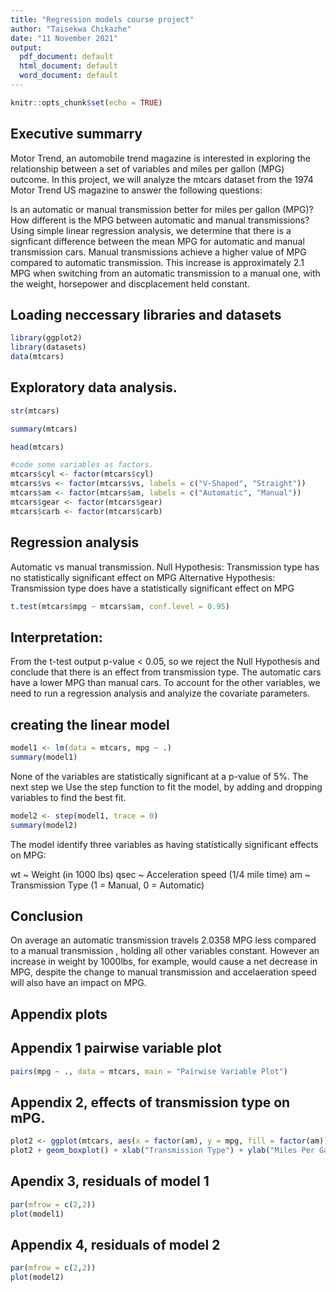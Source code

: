 ```yaml
---
title: "Regression models course project"
author: "Taisekwa Chikazhe"
date: "11 November 2021"
output:
  pdf_document: default
  html_document: default
  word_document: default
---
```


```r
knitr::opts_chunk$set(echo = TRUE)
```

## Executive summarry

Motor Trend, an automobile trend magazine is interested in exploring the relationship between a set of variables and miles per gallon (MPG) outcome. In this project, we will analyze the mtcars dataset from the 1974 Motor Trend US magazine to answer the following questions:

Is an automatic or manual transmission better for miles per gallon (MPG)?
How different is the MPG between automatic and manual transmissions?
Using simple linear regression analysis, we determine that there is a signficant difference between the mean MPG for automatic and manual transmission cars. Manual transmissions achieve a higher value of MPG compared to automatic transmission. This increase is approximately 2.1 MPG when switching from an automatic transmission to a manual one, with the weight, horsepower and discplacement held constant.

## Loading neccessary libraries and datasets
```r
library(ggplot2)
library(datasets)
data(mtcars)
```
## Exploratory data analysis.

```r
str(mtcars)
```


```r
summary(mtcars)
```

```r
head(mtcars)
```
```r
#code some variables as factors.
mtcars$cyl <- factor(mtcars$cyl)
mtcars$vs <- factor(mtcars$vs, labels = c("V-Shaped", "Straight"))
mtcars$am <- factor(mtcars$am, labels = c("Automatic", "Manual"))
mtcars$gear <- factor(mtcars$gear)
mtcars$carb <- factor(mtcars$carb)
```
## Regression analysis
Automatic vs manual transmission.
Null Hypothesis: Transmission type has no statistically significant effect on MPG
Alternative Hypothesis: Transmission type does have a statistically significant effect on MPG
```r
t.test(mtcars$mpg ~ mtcars$am, conf.level = 0.95)
```
## Interpretation:

From the t-test output p-value < 0.05, so we reject the Null Hypothesis and conclude that there is an effect from transmission type. The automatic cars have a lower MPG than manual cars. To account for the other variables, we need to run a regression analysis and analyize the covariate parameters.

## creating the linear model
```r
model1 <- lm(data = mtcars, mpg ~ .)
summary(model1)
```
None of the variables are statistically significant at a p-value of 5%.
The next step we Use the step function to fit the model, by adding and dropping variables to find the best fit.
```r
model2 <- step(model1, trace = 0)
summary(model2)
```

The model identify three variables as having statistically significant effects on MPG:

wt ~ Weight (in 1000 lbs)
qsec ~ Acceleration speed (1/4 mile time)
am ~ Transmission Type (1 = Manual, 0 = Automatic)

## Conclusion
On average an automatic transmission travels 2.0358 MPG less compared to a manual transmission , holding all other variables constant.  However an increase in weight by 1000lbs, for example, would cause a net decrease in MPG, despite the change to manual transmission and accelaeration speed will also have an impact on MPG.

## Appendix plots
## Appendix 1 pairwise variable plot 
```r
pairs(mpg ~ ., data = mtcars, main = "Pairwise Variable Plot")
```

## Appendix 2, effects of transmission type on mPG.

```r
plot2 <- ggplot(mtcars, aes(x = factor(am), y = mpg, fill = factor(am)))
plot2 + geom_boxplot() + xlab("Transmission Type") + ylab("Miles Per Gallon of Gasoline (MPG)") + ggtitle("MPG by Transmission Type")
```

## Apendix 3, residuals of model 1

```r
par(mfrow = c(2,2))
plot(model1)
```

## Appendix 4, residuals of model 2

```r
par(mfrow = c(2,2))
plot(model2)
```

